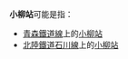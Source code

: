 {{NoteTA
|T=zh-hans:小柳站;zh-hk:小柳站;zh-tw:小柳車站;
|1=zh-hans:小柳站;zh-hk:小柳站;zh-tw:小柳車站;
}}
'''小柳站'''可能是指：

*[[青森鐵道線|青森鐵道線]]上的[[小柳站_(青森縣)|小柳站]]
*[[北陸鐵道|北陸鐵道]][[石川線|石川線]]上的[[小柳站_(石川縣)|小柳站]]

{{disambig|Cat=三字車站名消歧義}}